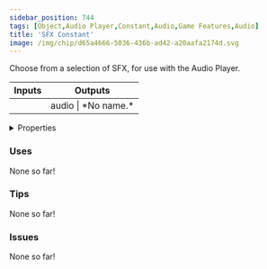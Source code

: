 ```yaml
---
sidebar_position: 744
tags: [Object,Audio Player,Constant,Audio,Game Features,Audio]
title: 'SFX Constant'
image: /img/chip/d65a4666-5036-436b-ad42-a20aafa2174d.svg
---
```


Choose from a selection of SFX, for use with the Audio Player.



<IChip uuid="d65a4666-5036-436b-ad42-a20aafa2174d"/>

<table><thead><tr><th>Inputs</th><th>Outputs</th></tr></thead><tbody><tr><td /><td>audio | *No name.*</td></tr></tbody></table>

<details>
  <summary>Properties</summary>
  <div>
    <div>
    <table>
      <tbody>
        <tr>
          <td>Is beta required?</td>
          <td>No</td>
        </tr>
        <tr>
          <td>Is chip a trolling risk?</td>
          <td>No</td>
        </tr>
        <tr>
          <td>Is chip a role assignment risk?</td>
          <td>No</td>
        </tr>
        <tr>
          <td>Chip UUID</td>
          <td>d65a4666-5036-436b-ad42-a20aafa2174d</td>
        </tr>
        <tr>
          <td>Room availability</td>
          <td>Available everywhere</td>
        </tr>
      </tbody>
    </table>
    </div>
  </div>
</details>

### Uses

None so far!

### Tips

None so far!

### Issues

None so far!